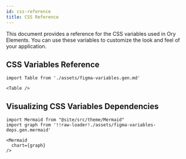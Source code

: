 ```yaml
---
id: css-reference
title: CSS Reference
---
```


This document provides a reference for the CSS variables used in Ory Elements. You can use these variables to customize the look
and feel of your application.

## CSS Variables Reference

```mdx-code-block
import Table from './assets/figma-variables.gen.md'

<Table />

```

## Visualizing CSS Variables Dependencies

```mdx-code-block
import Mermaid from "@site/src/theme/Mermaid"
import graph from '!!raw-loader!./assets/figma-variables-deps.gen.mermaid'

<Mermaid
  chart={graph}
/>
```
